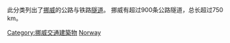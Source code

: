 此分类列出了[[挪威|挪威]]的公路与铁路[[隧道|隧道]]。
挪威有超过900条公路隧道，总长超过750 km。

{{Commons cat|Tunnels in Norway}}

[[Category:挪威交通建築物|Category:挪威交通建築物]]
[[Category:歐洲各國隧道|Norway]]